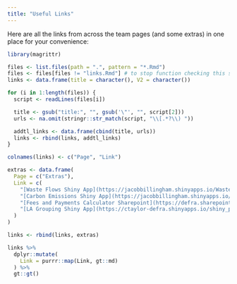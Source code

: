 ```yaml
---
title: "Useful Links"
---
```


Here are all the links from across the team pages (and some extras) in one place for your convenience:
    
```r
library(magrittr)

files <- list.files(path = ".", pattern = "*.Rmd")
files <- files[files != "links.Rmd"] # to stop function checking this script
links <- data.frame(title = character(), V2 = character())

for (i in 1:length(files)) {
  script <- readLines(files[i])

  title <- gsub("title:", "", gsub('\"', "", script[2]))
  urls <- na.omit(stringr::str_match(script, "\\[.*?\\) "))

  addtl_links <- data.frame(cbind(title, urls))
  links <- rbind(links, addtl_links)
}

colnames(links) <- c("Page", "Link")

extras <- data.frame(
  Page = c("Extras"),
  Link = c(
    "[Waste Flows Shiny App](https://jacobbillingham.shinyapps.io/WasteFlows/)",
    "[Carbon Emissions Shiny App](https://jacobbillingham.shinyapps.io/CarbonVisualisations/)",
    "[Fees and Payments Calculator Sharepoint](https://defra.sharepoint.com/teams/Team1478/Extended%20Producer%20Responsibility%20for%20Packaging/Forms/AllItems.aspx?OR=Teams%2DHL&CT=1684860172742&clickparams=eyJBcHBOYW1lIjoiVGVhbXMtRGVza3RvcCIsIkFwcFZlcnNpb24iOiIyNy8yMzA0MDIwMjcwNSIsIkhhc0ZlZGVyYXRlZFVzZXIiOmZhbHNlfQ%3D%3D&id=%2Fteams%2FTeam1478%2FExtended%20Producer%20Responsibility%20for%20Packaging%2F15%20Fees%20and%20Payments%20Calculator%20%28FPC%29&viewid=ec0dda87%2Dc649%2D45d1%2Da9f9%2D150ad0e349b4)",
    "[LA Grouping Shiny App](https://ctaylor-defra.shinyapps.io/shiny_plot/)"
  )
)

links <- rbind(links, extras)

links %>%
  dplyr::mutate(
    Link = purrr::map(Link, gt::md)
  ) %>%
  gt::gt()
```
